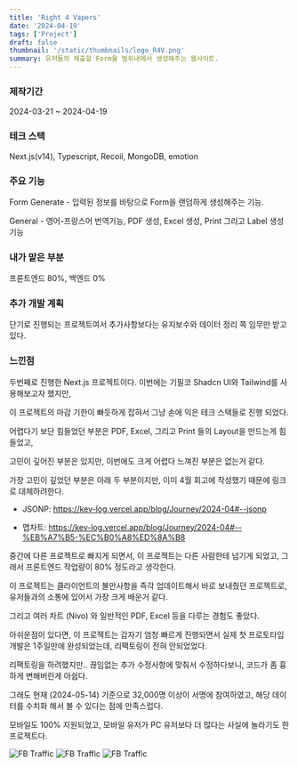 ```yaml
---
title: 'Right 4 Vapers'
date: '2024-04-19'
tags: ['Project']
draft: false
thumbnail: '/static/thumbnails/logo_R4V.png'
summary: 유저들의 제출할 Form을 범위내에서 생성해주는 웹사이트.
---
```


### 제작기간

2024-03-21 ~ 2024-04-19

### 테크 스택

Next.js(v14), Typescript, Recoil, MongoDB, emotion

### 주요 기능

Form Generate - 입력된 정보를 바탕으로 Form을 랜덤하게 생성해주는 기능.

General - 영어-프랑스어 번역기능, PDF 생성, Excel 생성, Print 그리고 Label 생성 기능

### 내가 맡은 부분

프론트엔드 80%, 백엔드 0%

### 추가 개발 계획

단기로 진행되는 프로젝트여서 추가사항보다는 유지보수와 데이터 정리 쪽 임무만 받고 있다.

### 느낀점

두번째로 진행한 Next.js 프로젝트이다. 이번에는 기필코 Shadcn UI와 Tailwind를 사용해보고자 했지만,

이 프로젝트의 마감 기한이 빠듯하게 잡혀서 그냥 손에 익은 테크 스택들로 진행 되었다.

어렵다기 보단 힘들었던 부분은 PDF, Excel, 그리고 Print 들의 Layout을 만드는게 힘들었고,

고민이 깊어진 부분은 있지만, 이번에도 크게 어렵다 느껴진 부분은 없는거 같다.

가장 고민이 깊었던 부분은 아래 두 부분이지만, 이미 4월 회고에 작성했기 때문에 링크로 대체하려한다.

- JSONP: https://kev-log.vercel.app/blog/Journey/2024-04#--jsonp

- 맵차트: https://kev-log.vercel.app/blog/Journey/2024-04#--%EB%A7%B5-%EC%B0%A8%ED%8A%B8

중간에 다른 프로젝트로 빠지게 되면서, 이 프로젝트는 다른 사람한테 넘기게 되었고, 그래서 프론트엔드 작업량이 80% 정도라고 생각한다.

이 프로젝트는 클라이언트의 불만사항을 즉각 업데이트해서 바로 보내줬던 프로젝트로, 유저들과의 소통에 있어서 가장 크게 배운거 같다.

그리고 여러 차트 (Nivo) 와 일반적인 PDF, Excel 등을 다루는 경험도 좋았다.

아쉬운점이 있다면, 이 프로젝트는 갑자기 엄청 빠르게 진행되면서 실제 첫 프로토타입 개발은 1주일만에 완성되었는데, 리팩토링이 전혀 안되었었다.

리팩토링을 하려했지만.. 끊임없는 추가 수정사항에 맞춰서 수정하다보니, 코드가 좀 흉하게 변해버린게 아쉽다.

그래도 현재 (2024-05-14) 기준으로 32,000명 이상이 서명에 참여하였고, 해당 데이터를 수치화 해서 볼 수 있다는 점에 만족스럽다.

모바일도 100% 지원되었고, 모바일 유저가 PC 유저보다 더 많다는 사실에 놀라기도 한 프로젝트다.

![FB Traffic](https://firebasestorage.googleapis.com/v0/b/kevlog-cdd91.appspot.com/o/project%2Fr4v_1.png?alt=media&token=15a4a38f-d697-4b8e-bb98-4be6f04cd0a5)
![FB Traffic](https://firebasestorage.googleapis.com/v0/b/kevlog-cdd91.appspot.com/o/project%2Fr4v_2.png?alt=media&token=b9d4fb14-99ff-4a6d-ac64-a2e94245d573)
![FB Traffic](https://firebasestorage.googleapis.com/v0/b/kevlog-cdd91.appspot.com/o/project%2Fr4v_3.png?alt=media&token=03c331dd-43a5-46e1-ac82-b9dd4dbb969c)
